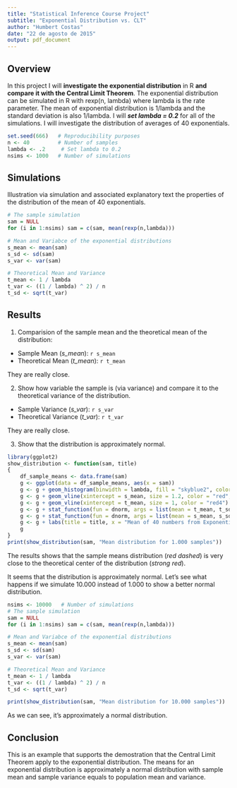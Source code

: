 ```yaml
---
title: "Statistical Inference Course Project"
subtitle: "Exponential Distribution vs. CLT"
author: "Humbert Costas"
date: "22 de agosto de 2015"
output: pdf_document
---
```


## Overview
In this project I will **investigate the exponential distribution** in R **and compare it with the Central Limit Theorem**. The exponential distribution can be simulated in R with rexp(n, lambda) where lambda is the rate parameter. The mean of exponential distribution is 1/lambda and the standard deviation is also 1/lambda. I will ***set lambda = 0.2*** for all of the simulations. I will investigate the distribution of averages of 40 exponentials.

```r
set.seed(666)   # Reproducibility purposes
n <- 40         # Number of samples
lambda <- .2     # Set lambda to 0.2
nsims <- 1000   # Number of simulations
```

## Simulations
Illustration via simulation and associated explanatory text the properties of the distribution of the mean of 40 exponentials.

```r
# The sample simulation
sam = NULL
for (i in 1:nsims) sam = c(sam, mean(rexp(n,lambda)))

# Mean and Variabce of the exponential distributions
s_mean <- mean(sam)
s_sd <- sd(sam)
s_var <- var(sam)

# Theoretical Mean and Variance
t_mean <- 1 / lambda
t_var <- ((1 / lambda) ^ 2) / n
t_sd <- sqrt(t_var) 
```

## Results

1. Comparision of the sample mean and the theoretical mean of the distribution:  
 - Sample Mean (*s_mean*): `r s_mean`
 - Theoretical Mean (*t_mean*): `r t_mean`
 
 They are really close.


2. Show how variable the sample is (via variance) and compare it to the theoretical variance of the distribution.
 - Sample Variance (*s_var*): `r s_var`
 - Theoretical Variance (*t_var*): `r t_var`

They are really close.

3. Show that the distribution is approximately normal.
```r
library(ggplot2)
show_distribution <- function(sam, title)
{
    df_sample_means <- data.frame(sam)
    g <- ggplot(data = df_sample_means, aes(x = sam))
    g <- g + geom_histogram(binwidth = lambda, fill = "skyblue2", color = "black")
    g <- g + geom_vline(xintercept = s_mean, size = 1.2, color = "red", linetype = "longdash")
    g <- g + geom_vline(xintercept = t_mean, size = 1, color = "red4")
    g <- g + stat_function(fun = dnorm, args = list(mean = t_mean, t_sd), color = "yellow4", size = 1.2)
    g <- g + stat_function(fun = dnorm, args = list(mean = s_mean, s_sd), color = "yellow", size = 1, linetype = "longdash")
    g <- g + labs(title = title, x = "Mean of 40 numbers from Exponential Distribution", y = "Density")
    g
}
print(show_distribution(sam, "Mean distribution for 1.000 samples"))
```

The results shows that the sample means distribution (*red dashed*) is very close to the theoretical center of the distribution (*strong red*).

It seems that the distribution is approximately normal. Let's see what happens if we simulate 10.000 instead of 1.000 to show a better normal distribution.

```r
nsims <- 10000   # Number of simulations
# The sample simulation
sam = NULL
for (i in 1:nsims) sam = c(sam, mean(rexp(n,lambda)))

# Mean and Variabce of the exponential distributions
s_mean <- mean(sam)
s_sd <- sd(sam)
s_var <- var(sam)

# Theoretical Mean and Variance
t_mean <- 1 / lambda
t_var <- ((1 / lambda) ^ 2) / n
t_sd <- sqrt(t_var) 

print(show_distribution(sam, "Mean distribution for 10.000 samples"))
```

As we can see, it's approximately a normal distribution.

## Conclusion
This is an example that supports the demostration that the Central Limit Theorem apply to the exponential distribution. The means for an exponential distribution is approximately a normal distribution with sample mean and sample variance equals to population mean and variance.
